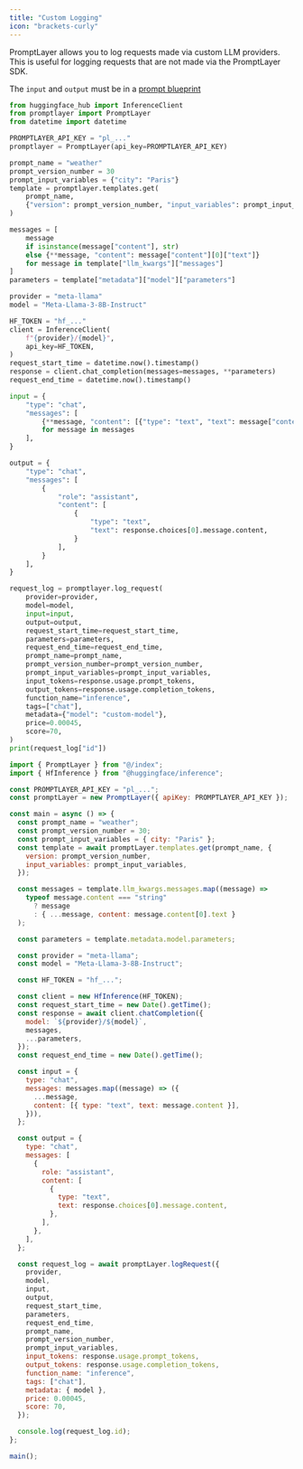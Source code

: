 ```yaml
---
title: "Custom Logging"
icon: "brackets-curly"
---
```


PromptLayer allows you to log requests made via custom LLM providers. This is useful for logging requests that are not made via the PromptLayer SDK.

The `input` and `output` must be in a [prompt blueprint](/running-requests/prompt-blueprints)
<CodeGroup>
```python Python
from huggingface_hub import InferenceClient
from promptlayer import PromptLayer
from datetime import datetime

PROMPTLAYER_API_KEY = "pl_..."
promptlayer = PromptLayer(api_key=PROMPTLAYER_API_KEY)

prompt_name = "weather"
prompt_version_number = 30
prompt_input_variables = {"city": "Paris"}
template = promptlayer.templates.get(
    prompt_name,
    {"version": prompt_version_number, "input_variables": prompt_input_variables},
)

messages = [
    message
    if isinstance(message["content"], str)
    else {**message, "content": message["content"][0]["text"]}
    for message in template["llm_kwargs"]["messages"]
]
parameters = template["metadata"]["model"]["parameters"]

provider = "meta-llama"
model = "Meta-Llama-3-8B-Instruct"

HF_TOKEN = "hf_..."
client = InferenceClient(
    f"{provider}/{model}",
    api_key=HF_TOKEN,
)
request_start_time = datetime.now().timestamp()
response = client.chat_completion(messages=messages, **parameters)
request_end_time = datetime.now().timestamp()

input = {
    "type": "chat",
    "messages": [
        {**message, "content": [{"type": "text", "text": message["content"]}]}
        for message in messages
    ],
}

output = {
    "type": "chat",
    "messages": [
        {
            "role": "assistant",
            "content": [
                {
                    "type": "text",
                    "text": response.choices[0].message.content,
                }
            ],
        }
    ],
}

request_log = promptlayer.log_request(
    provider=provider,
    model=model,
    input=input,
    output=output,
    request_start_time=request_start_time,
    parameters=parameters,
    request_end_time=request_end_time,
    prompt_name=prompt_name,
    prompt_version_number=prompt_version_number,
    prompt_input_variables=prompt_input_variables,
    input_tokens=response.usage.prompt_tokens,
    output_tokens=response.usage.completion_tokens,
    function_name="inference",
    tags=["chat"],
    metadata={"model": "custom-model"},
    price=0.00045,
    score=70,
)
print(request_log["id"])
```

```javascript JavaScript
import { PromptLayer } from "@/index";
import { HfInference } from "@huggingface/inference";

const PROMPTLAYER_API_KEY = "pl_...";
const promptLayer = new PromptLayer({ apiKey: PROMPTLAYER_API_KEY });

const main = async () => {
  const prompt_name = "weather";
  const prompt_version_number = 30;
  const prompt_input_variables = { city: "Paris" };
  const template = await promptLayer.templates.get(prompt_name, {
    version: prompt_version_number,
    input_variables: prompt_input_variables,
  });

  const messages = template.llm_kwargs.messages.map((message) =>
    typeof message.content === "string"
      ? message
      : { ...message, content: message.content[0].text }
  );

  const parameters = template.metadata.model.parameters;

  const provider = "meta-llama";
  const model = "Meta-Llama-3-8B-Instruct";

  const HF_TOKEN = "hf_...";

  const client = new HfInference(HF_TOKEN);
  const request_start_time = new Date().getTime();
  const response = await client.chatCompletion({
    model: `${provider}/${model}`,
    messages,
    ...parameters,
  });
  const request_end_time = new Date().getTime();

  const input = {
    type: "chat",
    messages: messages.map((message) => ({
      ...message,
      content: [{ type: "text", text: message.content }],
    })),
  };

  const output = {
    type: "chat",
    messages: [
      {
        role: "assistant",
        content: [
          {
            type: "text",
            text: response.choices[0].message.content,
          },
        ],
      },
    ],
  };

  const request_log = await promptLayer.logRequest({
    provider,
    model,
    input,
    output,
    request_start_time,
    parameters,
    request_end_time,
    prompt_name,
    prompt_version_number,
    prompt_input_variables,
    input_tokens: response.usage.prompt_tokens,
    output_tokens: response.usage.completion_tokens,
    function_name: "inference",
    tags: ["chat"],
    metadata: { model },
    price: 0.00045,
    score: 70,
  });

  console.log(request_log.id);
};

main();
```
</CodeGroup>
